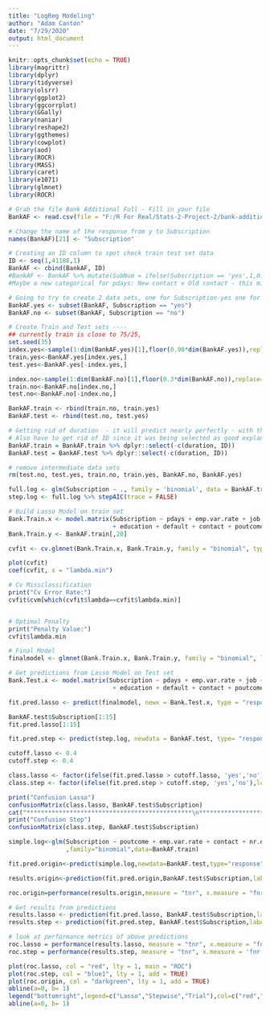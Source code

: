 ```yaml
---
title: "LogReg Modeling"
author: "Adam Canton"
date: "7/29/2020"
output: html_document
---
```


```r
knitr::opts_chunk$set(echo = TRUE)
library(magrittr)
library(dplyr)
library(tidyverse)
library(olsrr)
library(ggplot2)
library(ggcorrplot)
library(GGally)
library(naniar)
library(reshape2)
library(ggthemes)
library(cowplot)
library(aod)
library(ROCR)
library(MASS)
library(caret)
library(e1071)
library(glmnet)
library(ROCR)
```


```r
# Grab the file Bank Additional Full - Fill in your file
BankAF <- read.csv(file = "F:/R For Real/Stats-2-Project-2/bank-additional-full.csv", sep = ";", header = TRUE)

# Change the name of the response from y to Subscription
names(BankAF)[21] <- "Subscription"

# Creating an ID column to spot check train test set data
ID <- seq(1,41188,1)
BankAF <- cbind(BankAF, ID)
#BankAF <- BankAF %>% mutate(SubNum = ifelse(Subscription == 'yes',1,0))
#Maybe a new categorical for pdays: New contact v Old contact - this might be captured in previous

# Going to try to create 2 data sets, one for Subscription-yes one for Subscription-no, Sample each one proportionally then recombine into train and test sets
BankAF.yes <- subset(BankAF, Subscription == "yes")
BankAF.no <- subset(BankAF, Subscription == "no")

```

```r
# Create Train and Test sets ----
## currently train is close to 75/25,
set.seed(35)
index.yes<-sample(1:dim(BankAF.yes)[1],floor(0.98*dim(BankAF.yes)),replace=F)
train.yes<-BankAF.yes[index.yes,]
test.yes<-BankAF.yes[-index.yes,]

index.no<-sample(1:dim(BankAF.no)[1],floor(0.3*dim(BankAF.no)),replace=F)
train.no<-BankAF.no[index.no,]
test.no<-BankAF.no[-index.no,]

BankAF.train <- rbind(train.no, train.yes)
BankAF.test <- rbind(test.no, test.yes)

# Getting rid of duration  - it will predict nearly perfectly - with this in mean prediction error = 0
# Also have to get rid of ID since it was being selected as good explanatory variable
BankAF.train = BankAF.train %>% dplyr::select(-c(duration, ID))
BankAF.test = BankAF.test %>% dplyr::select(-c(duration, ID))

# remove intermediate data sets
rm(test.no, test.yes, train.no, train.yes, BankAF.no, BankAF.yes)
```

```r
full.log <- glm(Subscription ~ ., family = 'binomial', data = BankAF.train)
step.log <- full.log %>% stepAIC(trace = FALSE)
```


```r
# Build Lasso Model on train set
Bank.Train.x <- model.matrix(Subscription ~ pdays + emp.var.rate + job + previous + cons.price.idx + cons.conf.idx + euribor3m + nr.employed
                             + education + default + contact + poutcome + month, BankAF.train)
Bank.Train.y <- BankAF.train[,20]

cvfit <- cv.glmnet(Bank.Train.x, Bank.Train.y, family = "binomial", type.measure = "class", nlambda = 1000)

plot(cvfit)
coef(cvfit, s = "lambda.min")

# Cv Missclassification
print("Cv Error Rate:")
cvfit$cvm[which(cvfit$lambda==cvfit$lambda.min)]


# Optimal Penalty
print("Penalty Value:")
cvfit$lambda.min

# Final Model
finalmodel <- glmnet(Bank.Train.x, Bank.Train.y, family = "binomial", lambda = cvfit$lambda.min)
```


```r
# Get predictions from Lasso Model on Test set
Bank.Test.x <- model.matrix(Subscription ~ pdays + emp.var.rate + job + previous + cons.price.idx + cons.conf.idx + euribor3m + nr.employed
                             + education + default + contact + poutcome + month, BankAF.test)

fit.pred.lasso <- predict(finalmodel, newx = Bank.Test.x, type = "response")

BankAF.test$Subscription[1:15]
fit.pred.lasso[1:15]

fit.pred.step <- predict(step.log, newdata = BankAF.test, type= "response")
```

```r
cutoff.lasso <- 0.4
cutoff.step <- 0.4

class.lasso <- factor(ifelse(fit.pred.lasso > cutoff.lasso, 'yes','no'),levels = c('no','yes'))
class.step <- factor(ifelse(fit.pred.step > cutoff.step, 'yes','no'),levels = c('no','yes'))

print("Confusion Lasso")
confusionMatrix(class.lasso, BankAF.test$Subscription)
cat("**********************************************\n**********************************************\n\n")
print("Confusion Step")
confusionMatrix(class.step, BankAF.test$Subscription)
```

```r
simple.log<-glm(Subscription ~ poutcome + emp.var.rate + contact + nr.employed + cons.price.idx + cons.conf.idx + emp.var.rate*poutcome + contact*day_of_week 
                ,family="binomial",data=BankAF.train)

fit.pred.origin<-predict(simple.log,newdata=BankAF.test,type="response")

results.origin<-prediction(fit.pred.origin,BankAF.test$Subscription,label.ordering=c("no","yes"))

roc.origin=performance(results.origin,measure = "tnr", x.measure = "fnr")
```

```r

# Get results from predictions
results.lasso <- prediction(fit.pred.lasso, BankAF.test$Subscription,label.ordering=c("no","yes"))
results.step <- prediction(fit.pred.step, BankAF.test$Subscription,label.ordering=c("no","yes")) 

# look at performance metrics of above predictions
roc.lasso = performance(results.lasso, measure = "tnr", x.measure = "fnr")
roc.step = performance(results.step, measure = "tnr", x.measure = 'fnr')

plot(roc.lasso, col = "red", lty = 1, main = "ROC")
plot(roc.step, col = "blue1", lty = 1, add = TRUE)
plot(roc.origin, col = "darkgreen", lty = 1, add = TRUE)
abline(a=0, b= 1)
legend("bottomright",legend=c("Lasso","Stepwise","Trial"),col=c("red","blue","green"),lty=1,lwd=1)
abline(a=0, b= 1)
```

```r

```

















